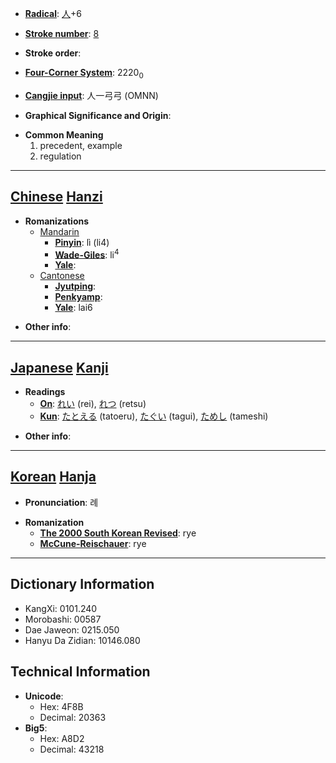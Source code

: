 * '''[[Wiktionary:Chinese radical index| Radical]]''': [[Wiktionary:Chinese radical index 人|人]]+6

* '''[[Wiktionary:Chinese total strokes index|Stroke number]]''': [[Wiktionary:Chinese total strokes index 8|8]]

* '''Stroke order''': 

* '''[[Wiktionary:Chinese four corner index|Four-Corner System]]''': 2220<sub>0</sub>

* '''[[Wiktionary:Chinese Cangjie index|Cangjie input]]''': 人一弓弓 (OMNN)

* '''Graphical Significance and Origin''': 

* '''Common Meaning'''
*#precedent, example
*# regulation


----

== [[Chinese]] [[Hanzi]] ==

* '''Romanizations'''
** [[Mandarin]]
*** '''[[Pinyin]]''': lì (li4)
*** '''[[Wade-Giles]]''': li<sup>4</sup>
*** '''[[Yale]]''': 
**[[Cantonese]]
***'''[[Jyutping]]''':
***'''[[Penkyamp]]''': 
***'''[[Yale]]''': lai6

* '''Other info''': 

----

== [[Japanese]] [[Kanji]] ==

* '''Readings'''
** '''[[On]]''': [[れい]] (rei), [[れつ]] (retsu)
** '''[[Kun]]''': [[たとえる]] (tatoeru), [[たぐい]] (tagui), [[ためし]] (tameshi)

* '''Other info''':  

----

== [[Korean]] [[Hanja]] ==

* '''Pronunciation''': 례

* '''Romanization'''
** '''[[The 2000 South Korean Revised Romanization|The 2000 South Korean Revised]]''': rye
** '''[[McCune-Reischauer]]''': rye

----

== Dictionary Information ==

* KangXi: 0101.240
* Morobashi: 00587
* Dae Jaweon: 0215.050
* Hanyu Da Zidian: 10146.080

== Technical Information ==

* '''Unicode''':
** Hex: 4F8B
** Decimal: 20363
* '''Big5''':
** Hex: A8D2
** Decimal: 43218